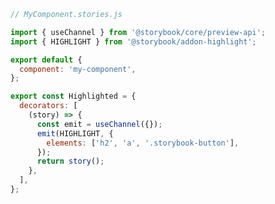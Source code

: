 ```js
// MyComponent.stories.js

import { useChannel } from '@storybook/core/preview-api';
import { HIGHLIGHT } from '@storybook/addon-highlight';

export default {
  component: 'my-component',
};

export const Highlighted = {
  decorators: [
    (story) => {
      const emit = useChannel({});
      emit(HIGHLIGHT, {
        elements: ['h2', 'a', '.storybook-button'],
      });
      return story();
    },
  ],
};
```
